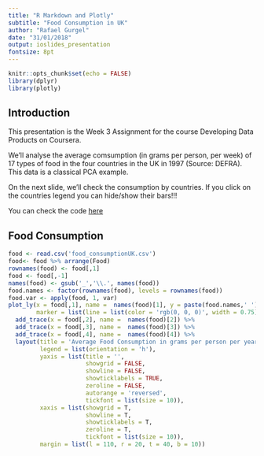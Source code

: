 ```yaml
---
title: "R Markdown and Plotly"
subtitle: "Food Consumption in UK"
author: "Rafael Gurgel"
date: "31/01/2018"
output: ioslides_presentation
fontsize: 8pt
---
```


```r
knitr::opts_chunk$set(echo = FALSE)
library(dplyr)
library(plotly)
```

## Introduction
This presentation is the Week 3 Assignment for the course Developing Data Products on Coursera.

We'll analyse the average comsumption (in grams per person, per week) of 17 types of food in the four countries in the UK in 1997 (Source: DEFRA). This data is a classical PCA example. 

On the next slide, we'll check the consumption by countries. If you click on the countries legend you can hide/show their bars!!! 

You can check the code [here](https://github.com/rafagurgel/DDP_Week03_Assignment)


## Food Consumption

```r
food <- read.csv('food_consumptionUK.csv')
food<- food %>% arrange(Food)
rownames(food) <- food[,1]
food <- food[,-1]
names(food) <- gsub('_','\\.', names(food))
food.names <- factor(rownames(food), levels = rownames(food))
food.var <- apply(food, 1, var)
plot_ly(x = food[,1], name =  names(food)[1], y = paste(food.names,' '), type = 'bar', orientation = 'h',
        marker = list(line = list(color = 'rgb(0, 0, 0)', width = 0.75)))%>%
  add_trace(x = food[,2], name =  names(food)[2]) %>%
  add_trace(x = food[,3], name =  names(food)[3]) %>%
  add_trace(x = food[,4], name =  names(food)[4]) %>%
  layout(title = 'Average Food Consumption in grams per person per year ',
         legend = list(orientation = 'h'),
         yaxis = list(title = '',
                      showgrid = FALSE,
                      showline = FALSE,
                      showticklabels = TRUE,
                      zeroline = FALSE,
                      autorange = 'reversed',
                      tickfont = list(size = 10)),
         xaxis = list(showgrid = T,
                      showline = T,
                      showticklabels = T,
                      zeroline = T,
                      tickfont = list(size = 10)),
         margin = list(l = 110, r = 20, t = 40, b = 10))
```